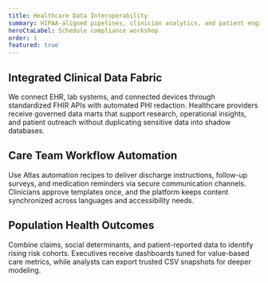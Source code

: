 ```yaml
---
title: Healthcare Data Interoperability
summary: HIPAA-aligned pipelines, clinician analytics, and patient engagement journeys designed for hospital networks.
heroCtaLabel: Schedule compliance workshop
order: 1
featured: true
---
```


[//]: # 'NOTE: HERO SLOT CONTRACT — Maintain plain-language terminology for clinicians while satisfying procurement keyword checks.'
[//]: # 'NOTE: Hero CTA should reference compliance or patient safety to reinforce trust.'

## Integrated Clinical Data Fabric

We connect EHR, lab systems, and connected devices through standardized FHIR APIs with automated
PHI redaction. Healthcare providers receive governed data marts that support research, operational
insights, and patient outreach without duplicating sensitive data into shadow databases.

## Care Team Workflow Automation

Use Atlas automation recipes to deliver discharge instructions, follow-up surveys, and medication
reminders via secure communication channels. Clinicians approve templates once, and the platform
keeps content synchronized across languages and accessibility needs.

## Population Health Outcomes

Combine claims, social determinants, and patient-reported data to identify rising risk cohorts.
Executives receive dashboards tuned for value-based care metrics, while analysts can export trusted
CSV snapshots for deeper modeling.
